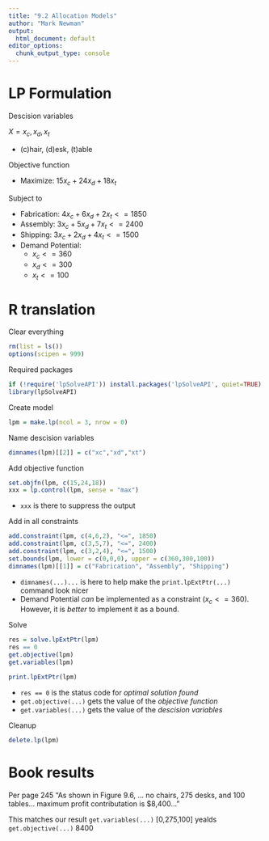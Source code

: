 ```yaml
---
title: "9.2 Allocation Models"
author: "Mark Newman"
output:
  html_document: default
editor_options: 
  chunk_output_type: console
---
```


# LP Formulation

Descision variables

$X = x_{c}, x_{d}, x_{t}$

* (c)hair, (d)esk, (t)able

Objective function

* Maximize: $15x_{c} + 24x_{d} + 18x_{t}$
  
Subject to

* Fabrication: $4x_{c} + 6x_{d} + 2x_{t} <= 1850$
* Assembly: $3x_{c} + 5x_{d} + 7x_{t} <= 2400$
* Shipping: $3x_{c} + 2x_{d} + 4x_{t} <= 1500$
* Demand Potential:
    * $x_{c} <= 360$
    * $x_{d} <= 300$
    * $x_{t} <= 100$

# R translation

Clear everything
```r
rm(list = ls())
options(scipen = 999)
```

Required packages
```r
if (!require('lpSolveAPI')) install.packages('lpSolveAPI', quiet=TRUE)
library(lpSolveAPI)
```

Create model
```r
lpm = make.lp(ncol = 3, nrow = 0)
```

Name descision variables
```r
dimnames(lpm)[[2]] = c("xc","xd","xt")
```

Add objective function
```r
set.objfn(lpm, c(15,24,18))
xxx = lp.control(lpm, sense = "max")
```

* `xxx` is there to suppress the output

Add in all constraints
```r
add.constraint(lpm, c(4,6,2), "<=", 1850)
add.constraint(lpm, c(3,5,7), "<=", 2400)
add.constraint(lpm, c(3,2,4), "<=", 1500)
set.bounds(lpm, lower = c(0,0,0), upper = c(360,300,100))
dimnames(lpm)[[1]] = c("Fabrication", "Assembly", "Shipping")
```

* `dimnames(...)...` is here to help make the `print.lpExtPtr(...)` command look nicer
* Demand Potential _can_ be implemented as a constraint ($x_{c} <= 360$). However, it is _better_ to implement it as a bound.


Solve
```r
res = solve.lpExtPtr(lpm)
res == 0
get.objective(lpm)
get.variables(lpm)

print.lpExtPtr(lpm)
```

* `res == 0` is the status code for _optimal solution found_
* `get.objective(...)` gets the value of the _objective function_
* `get.variables(...)` gets the value of the _descision variables_

Cleanup
```r
delete.lp(lpm)
```

# Book results

Per page 245 "As shown in Figure 9.6, ... no chairs, 275 desks, and 100 tables... maximum profit contributation is $8,400..."

This matches our result `get.variables(...)` [0,275,100] yealds `get.objective(...)` 8400

